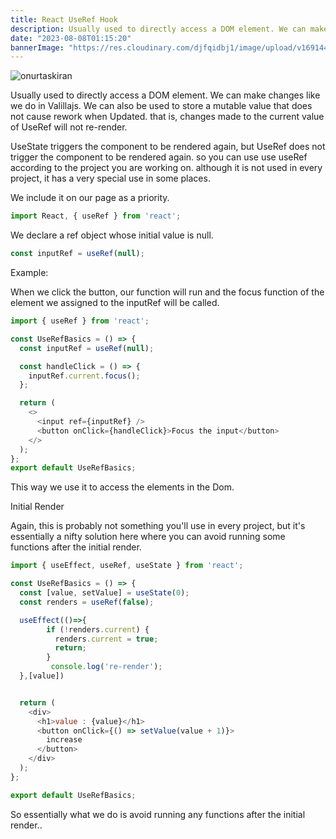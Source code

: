 ```yaml
---
title: React UseRef Hook
description: Usually used to directly access a DOM element. We can make changes like we do in Valillajs. We can also be used to store a mutable value that does not cause rework when Updated.
date: "2023-08-08T01:15:20"
bannerImage: "https://res.cloudinary.com/djfqidbj1/image/upload/v1691446553/gxkx5odz1ftkakonxqpp.jpg"
---
```


<img className="w-full rounded-xl" src="https://res.cloudinary.com/djfqidbj1/image/upload/v1691446553/gxkx5odz1ftkakonxqpp.jpg" alt="onurtaskiran" />

Usually used to directly access a DOM element. We can make changes like we do in Valillajs. We can also be used to store a mutable value that does not cause rework when Updated. that is, changes made to the current value of UseRef will not re-render.

UseState triggers the component to be rendered again, but UseRef does not trigger the component to be rendered again. so you can use use useRef according to the project you are working on. although it is not used in every project, it has a very special use in some places.

We include it on our page as a priority.

```javascript
import React, { useRef } from 'react';
```
We declare a ref object whose initial value is null.

```javascript
const inputRef = useRef(null);
```
Example:

When we click the button, our function will run and the focus function of the element we assigned to the inputRef will be called.

```javascript
import { useRef } from 'react';

const UseRefBasics = () => {
  const inputRef = useRef(null);

  const handleClick = () => {
    inputRef.current.focus();
  };

  return (
    <>
      <input ref={inputRef} />
      <button onClick={handleClick}>Focus the input</button>
    </>
  );
};
export default UseRefBasics;
```
This way we use it to access the elements in the Dom.

Initial Render

Again, this is probably not something you'll use in every project, but it's essentially a nifty solution here where you can avoid running some functions after the initial render.

```javascript
import { useEffect, useRef, useState } from 'react';

const UseRefBasics = () => {
  const [value, setValue] = useState(0);
  const renders = useRef(false);

  useEffect(()=>{
        if (!renders.current) {
          renders.current = true;
          return;
        }
         console.log('re-render');
  },[value])


  return (
    <div>
      <h1>value : {value}</h1>
      <button onClick={() => setValue(value + 1)}>
        increase
      </button>
    </div>
  );
};

export default UseRefBasics;
```

So essentially what we do is avoid running any functions after the initial render..